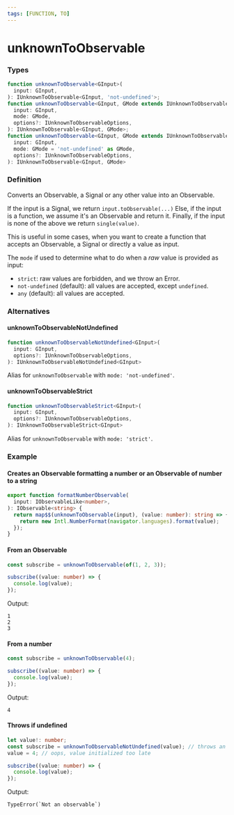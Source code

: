 ```yaml
---
tags: [FUNCTION, TO]
---
```


# unknownToObservable

### Types

```ts
function unknownToObservable<GInput>(
  input: GInput,
): IUnknownToObservable<GInput, 'not-undefined'>;
function unknownToObservable<GInput, GMode extends IUnknownToObservableMode>(
  input: GInput,
  mode: GMode,
  options?: IUnknownToObservableOptions,
): IUnknownToObservable<GInput, GMode>;
function unknownToObservable<GInput, GMode extends IUnknownToObservableMode>(
  input: GInput,
  mode: GMode = 'not-undefined' as GMode,
  options?: IUnknownToObservableOptions,
): IUnknownToObservable<GInput, GMode>
```

### Definition

Converts an Observable, a Signal or any other value into an Observable.

If the input is a Signal, we return `input.toObservable(...)`
Else, if the input is a function, we assume it's an Observable and return it.
Finally, if the input is none of the above we return `single(value)`.

This is useful in some cases, when you want to create a function that accepts an Observable, a Signal or directly a value as input.

The `mode` if used to determine what to do when a *raw* value is provided as input:

- `strict`: raw values are forbidden, and we throw an Error.
- `not-undefined` (default): all values are accepted, except `undefined`.
- `any` (default): all values are accepted.

### Alternatives

#### unknownToObservableNotUndefined

```ts
function unknownToObservableNotUndefined<GInput>(
  input: GInput,
  options?: IUnknownToObservableOptions,
): IUnknownToObservableNotUndefined<GInput>
```

Alias for `unknownToObservable` with `mode: 'not-undefined'`.

#### unknownToObservableStrict

```ts
function unknownToObservableStrict<GInput>(
  input: GInput,
  options?: IUnknownToObservableOptions,
): IUnknownToObservableStrict<GInput>
```

Alias for `unknownToObservable` with `mode: 'strict'`.

### Example

#### Creates an Observable formatting a number or an Observable of number to a string

```ts
export function formatNumberObservable(
  input: IObservableLike<number>,
): IObservable<string> {
  return map$$(unknownToObservable(input), (value: number): string => {
    return new Intl.NumberFormat(navigator.languages).format(value);
  });
}
```


#### From an Observable

```ts
const subscribe = unknownToObservable(of(1, 2, 3));

subscribe((value: number) => {
  console.log(value);
});
```

Output:

```text
1
2
3
```

#### From a number

```ts
const subscribe = unknownToObservable(4);

subscribe((value: number) => {
  console.log(value);
});
```

Output:

```text
4
```

#### Throws if undefined

```ts
let value!: number;
const subscribe = unknownToObservableNotUndefined(value); // throws an error
value = 4; // oops, value initialized too late

subscribe((value: number) => {
  console.log(value);
});
```

Output:

```text
TypeError(`Not an observable`)
```
